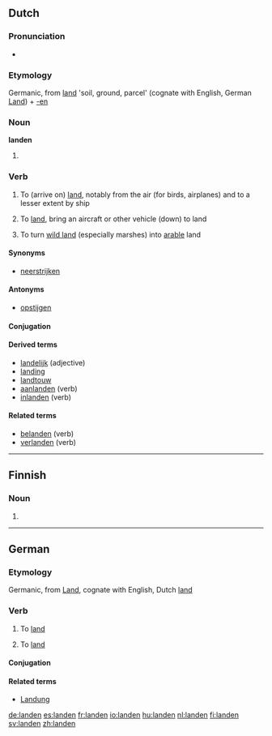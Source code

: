 {{also|Landen}}
==Dutch==

===Pronunciation===
* {{IPA|/ˈlɑn.də(n)/|lang=nl}}

===Etymology===
Germanic, from [[land]] 'soil, ground, parcel' (cognate with English, German [[Land]]) + [[-en]]

===Noun===
'''landen'''

# {{plural of|[[land#Dutch|land]]|lang=nl}}

===Verb===
{{nl-verb|wk-d}}

# {{intransitive}} To (arrive on) [[land]], notably from the air (for birds, airplanes) and to a lesser extent by ship
# {{transitive}} To [[land]], bring an aircraft or other vehicle (down) to land
# {{transitive}} To turn [[wild land]] (especially marshes) into [[arable]] land

====Synonyms====
* [[neerstrijken]]

====Antonyms====
* [[opstijgen]]

====Conjugation====
{{nl-conj-wk|land|dt=dd|aux=zijn}}

====Derived terms====
* [[landelijk]] (adjective)
* [[landing]]
* [[landtouw]] {{n}}
* [[aanlanden]] (verb)
* [[inlanden]] (verb)

====Related terms====
* [[belanden]] (verb)
* [[verlanden]] (verb)

----

==Finnish==

===Noun===
{{infl|fi|noun form}}

# {{fi-form of|type=noun|case=genitive|pl=singular|[[lande]]}}

----

==German==

===Etymology===
Germanic, from [[Land]], cognate with English, Dutch [[land]]

===Verb===
{{infl|de|verb}}

# {{context|intransitive|auxiliary verb: sein|lang=de}} To [[land#English|land]]
# {{context|transitive|auxiliary verb: haben|lang=de}} To [[land#English|land]]

====Conjugation====
{{de-conj-weak|land|gelandet|s|e}}

====Related terms====
* [[Landung]]

[[de:landen]]
[[es:landen]]
[[fr:landen]]
[[io:landen]]
[[hu:landen]]
[[nl:landen]]
[[fi:landen]]
[[sv:landen]]
[[zh:landen]]